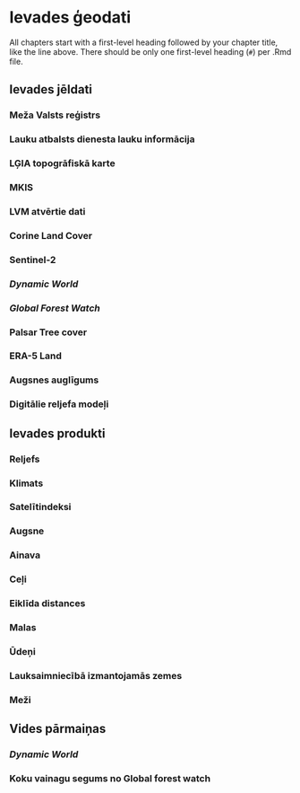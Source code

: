 # Ievades ģeodati  {#Chapter3}

All chapters start with a first-level heading followed by your chapter title, like the line above. There should be only one first-level heading (`#`) per .Rmd file.

## Ievades jēldati {#Chapter3.1}

### Meža Valsts reģistrs {#Chapter3.1.1}

### Lauku atbalsts dienesta lauku informācija {#Chapter3.1.2}

### LĢIA topogrāfiskā karte

### MKIS

### LVM atvērtie dati

### Corine Land Cover

### Sentinel-2

### *Dynamic World*

### *Global Forest Watch*

### Palsar Tree cover

### ERA-5 Land


### Augsnes auglīgums

### Digitālie reljefa modeļi


## Ievades produkti

### Reljefs

### Klimats

### Satelītindeksi

### Augsne


### Ainava

### Ceļi

### Eiklīda distances

### Malas

### Ūdeņi

### Lauksaimniecībā izmantojamās zemes

### Meži



## Vides pārmaiņas

### *Dynamic World*

### Koku vainagu segums no Global forest watch

